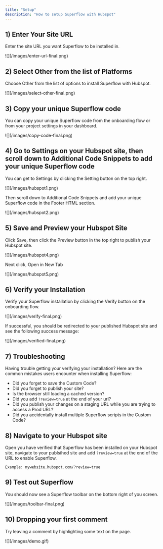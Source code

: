 ```yaml
---
title: "Setup"
description: "How to setup Superflow with Hubspot"
---
```


## 1) Enter Your Site URL

Enter the site URL you want Superflow to be installed in.

<Frame>
![](/images/enter-url-final.png)
</Frame>

## 2) Select Other from the list of Platforms

Choose Other from the list of options to install Superflow with Hubspot.

<Frame>
![](/images/select-other-final.png)
</Frame>



## 3) Copy your unique Superflow code

You can copy your unique Superflow code from the onboarding flow or from your project settings in your dashboard.

<Frame>
![](/images/copy-code-final.png)
</Frame>





## 4) Go to Settings on your Hubspot site, then scroll down to Additional Code Snippets to add your unique Superflow code

You can get to Settings by clicking the Setting button on the top right.

<Frame>
![](/images/hubspot1.png)
</Frame>

Then scroll down to Additional Code Snippets and add your unique Superflow code in the Footer HTML section. 


<Frame>
![](/images/hubspot2.png)
</Frame>


## 5) Save and Preview your Hubspot Site


Click Save, then click the Preview button in the top right to publish your Hubspot site.

<Frame>
![](/images/hubspot4.png)
</Frame>

Next click, Open in New Tab

<Frame>
![](/images/hubspot5.png)
</Frame>


## 6) Verify your Installation

Verify your Superflow installation by clicking the Verify button on the onboarding flow.

<Frame>
![](/images/verify-final.png)
</Frame>

If successful, you should be redirected to your published Hubspot site and see the following success message:

<Frame>
![](/images/verified-final.png)
</Frame>

## 7) Troubleshooting

Having trouble getting your verifying your installation? Here are the common mistakes users encounter when installing Superflow:

 - Did you forget to save the Custom Code?
 - Did you forget to publish your site?
 - Is the browser still loading a cached version?
 - Did you add `?review=true` at the end of your url?
 - Did you publish your changes on a staging URL while you are trying to access a Prod URL?
 - Did you accidentally install multiple Superflow scripts in the Custom Code?


## 8) Navigate to your Hubspot site 

Open you have verified that Superflow has been installed on your Hubspot site, navigate to your publsihed site and add `?review=true` at the end of the URL to enable Superflow. 

`Example: mywebsite.hubspot.com/?review=true`


## 9) Test out Superflow

You should now see a Superflow toolbar on the bottom right of you screen.

<Frame>
![](/images/toolbar-final.png)
</Frame>




## 10) Dropping your first comment
Try leaving a comment by highlighting some text on the page.

<Frame>
![](/images/demo.gif)
</Frame>

